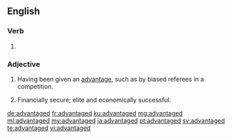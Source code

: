==English==

===Verb===
{{head|en|verb form}}

# {{en-past of|advantage}}

===Adjective===
{{en-adj}}

# Having been given an [[advantage]], such as by biased referees in a competition.
# {{context|of a person|lang=en}} Financially secure; elite and economically successful.

[[de:advantaged]]
[[fr:advantaged]]
[[ku:advantaged]]
[[mg:advantaged]]
[[ml:advantaged]]
[[my:advantaged]]
[[ja:advantaged]]
[[pt:advantaged]]
[[sv:advantaged]]
[[te:advantaged]]
[[vi:advantaged]]
